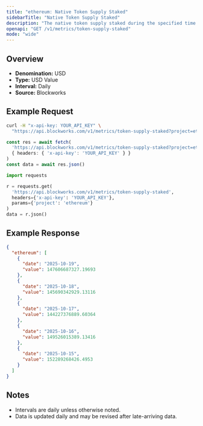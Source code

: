 ```yaml
---
title: "ethereum: Native Token Supply Staked"
sidebarTitle: "Native Token Supply Staked"
description: "The native token supply staked during the specified time period for given blockchain."
openapi: "GET /v1/metrics/token-supply-staked"
mode: "wide"
---
```


## Overview

- **Denomination:** USD
- **Type:** USD Value
- **Interval:** Daily
- **Source:** Blockworks

## Example Request

<CodeGroup>

```bash cURL
curl -H "x-api-key: YOUR_API_KEY" \
  "https://api.blockworks.com/v1/metrics/token-supply-staked?project=ethereum"
```

```typescript TypeScript
const res = await fetch(
  'https://api.blockworks.com/v1/metrics/token-supply-staked?project=ethereum',
  { headers: { 'x-api-key': 'YOUR_API_KEY' } }
)
const data = await res.json()
```

```python Python
import requests

r = requests.get(
  'https://api.blockworks.com/v1/metrics/token-supply-staked',
  headers={'x-api-key': 'YOUR_API_KEY'},
  params={'project': 'ethereum'}
)
data = r.json()
```

</CodeGroup>

## Example Response

```json
{
  "ethereum": [
    {
      "date": "2025-10-19",
      "value": 147606687327.19693
    },
    {
      "date": "2025-10-18",
      "value": 145690342929.13116
    },
    {
      "date": "2025-10-17",
      "value": 144227376889.60364
    },
    {
      "date": "2025-10-16",
      "value": 149526015389.13416
    },
    {
      "date": "2025-10-15",
      "value": 152289268426.4953
    }
  ]
}
```

## Notes
- Intervals are daily unless otherwise noted.
- Data is updated daily and may be revised after late-arriving data.